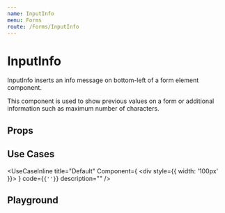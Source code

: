 ```yaml
---
name: InputInfo
menu: Forms
route: /Forms/InputInfo
---
```



# InputInfo

InputInfo inserts an info message on bottom-left of a form element component.

This component is used to show previous values on a form or additional information such as
maximum number of characters.

## Props

<Props of={InputInfoPropsComponent} />

## Use Cases

<UseCaseInline
  title="Default"
  Component={
    <div style={{ width: '100px' }}>
      <InputInfo message="max 4 characters" />
    </div>
  }
  code={<code>{'<InputInfo message="max 4 characters" />'}</code>}
  description=""
/>

## Playground

<Playground>
  <InputInfo message="4/20" />
</Playground>
